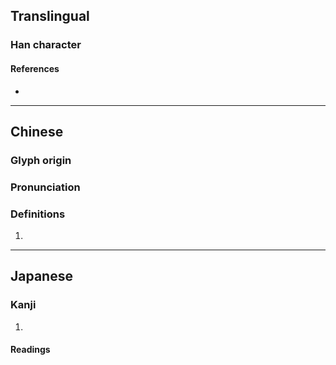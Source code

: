 {{character info}}
==Translingual==

===Han character===
{{Han char|rn=19|rad=力|as=12|sn=14|four=|canj=FFKS|ids=⿰絭力}}

====References====
* {{Han ref|kx=0149.230|dkj=02446|dj=0337.150|hdz=10380.140|uh=52EC|ud=21228}}

----

==Chinese==
{{zh-forms}}

===Glyph origin===
{{Han etym}}

===Pronunciation===
{{zh-pron
|m=juān
|mc=y
|oc=y
|cat=
}}

===Definitions===
{{zh-hanzi}}

# {{rfdef|zh}}

----

==Japanese==

===Kanji===
{{ja-kanji|grade=|rs=力12}}

# {{rfdef|ja|sort=力12}}

====Readings====
{{ja-readings|on=[[けん]] (ken)|kun=[[つとめる]] (tsutomeru), [[すこやか]] (sukoyaka)}}